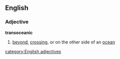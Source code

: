 ==English==
===Adjective===
'''transoceanic'''
# [[beyond]], [[crossing]], or on the other side of an [[ocean]]
[[category:English adjectives]]